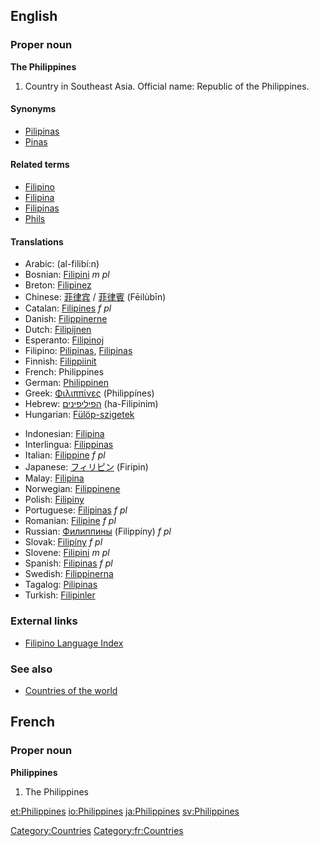 ==English==
{{wikipedia}}
===Proper noun===
'''The Philippines''' {{p}}

# Country in Southeast Asia. Official name: Republic of the Philippines.

====Synonyms====
*[[Pilipinas]]
*[[Pinas]]

====Related terms====
*[[Filipino]]
*[[Filipina]]
*[[Filipinas]]
*[[Phils]]

====Translations====
{{top}}
*Arabic: {{ARchar|[[الفلبين]]}} (al-filibí:n)
*Bosnian: [[Filipini]] ''m pl''
*Breton: [[Filipinez]]
*Chinese: [[菲律宾]] / [[菲律賓]] (Fēilùbīn)
*Catalan: [[Filipines]] ''f pl''
*Danish: [[Filippinerne]]
*Dutch: [[Filipijnen]] {{p}}
*Esperanto: [[Filipinoj]] {{p}}
*Filipino: [[Pilipinas]], [[Filipinas]]
*Finnish: [[Filippiinit]] {{p}}
*French: Philippines
*German: [[Philippinen]] {{p}}
*Greek: [[Φιλιππίνες]] (Philippínes)
*Hebrew: [[הפיליפינים]] (ha-Filipinim) {{p}}
*Hungarian: [[Fülöp-szigetek]] {{p}}
{{mid}}
*Indonesian: [[Filipina]]
*Interlingua: [[Filippinas]]
*Italian: [[Filippine]] ''f pl''
*Japanese: [[フィリピン]] (Firipin)
*Malay: [[Filipina]]
*Norwegian: [[Filippinene]]
*Polish: [[Filipiny]]
*Portuguese: [[Filipinas]] ''f pl''
*Romanian: [[Filipine]] ''f pl''
*Russian: [[Филиппины]] (Filippíny) ''f pl''
*Slovak: [[Filipíny]] ''f pl''
*Slovene: [[Filipini]] ''m pl''
*Spanish: [[Filipinas]] ''f pl''
*Swedish: [[Filippinerna]]
*Tagalog: [[Pilipinas]]
*Turkish: [[Filipinler]] {{p}}
{{bottom}}

===External links===
*[[Wiktionary:Filipino_index|Filipino Language Index]]

===See also===
*[[Countries of the world]]

==French==
===Proper noun===
'''Philippines'''
#The Philippines

[[Category:Countries]]
[[Category:fr:Countries]]

[[et:Philippines]]
[[io:Philippines]]
[[ja:Philippines]]
[[sv:Philippines]]